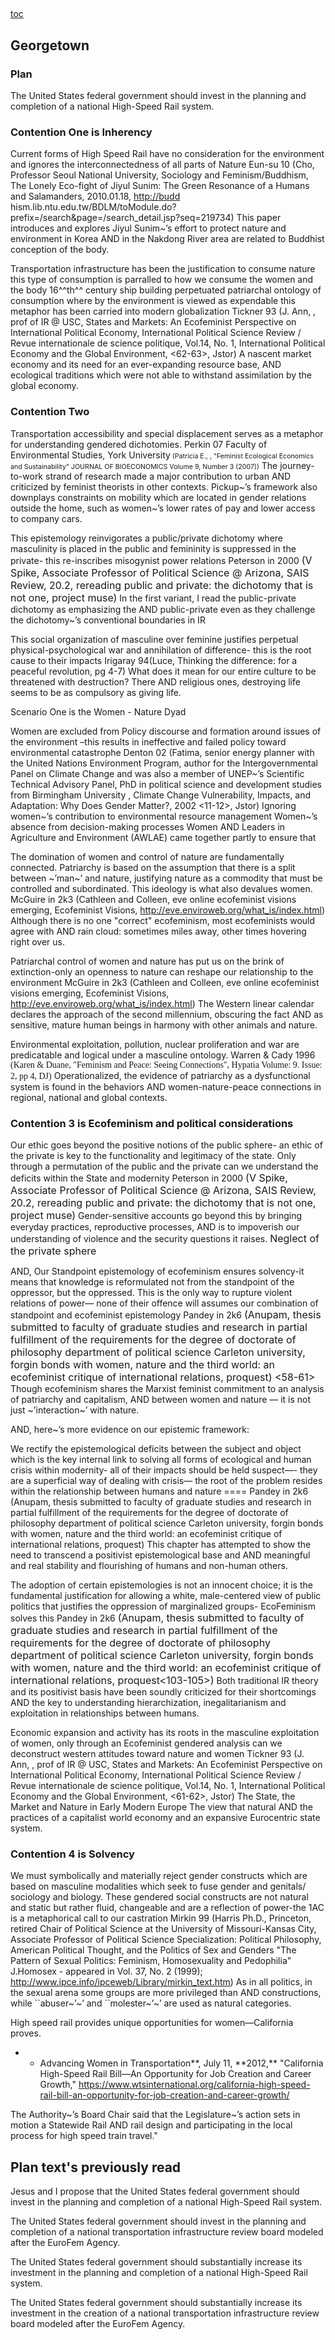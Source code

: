 == == 
[[toc]]
==Georgetown== 
===Plan=== 

The United States federal government should invest in the planning and completion of a national High-Speed Rail system.

===Contention One is Inherency=== 

Current forms of High Speed Rail have no consideration for the environment and ignores the interconnectedness of all parts of Nature
Eun-su 10 (Cho, Professor Seoul National University, Sociology and Feminism/Buddhism, The Lonely Eco-fight of Jiyul Sunim: The Green Resonance of a Humans and Salamanders, 2010.01.18, http://budd hism.lib.ntu.edu.tw/BDLM/toModule.do?prefix=/search&page=/search_detail.jsp?seq=219734)
This paper introduces and explores Jiyul Sunim~’s effort to protect nature and environment in Korea
AND
in the Nakdong River area are related to Buddhist conception of the body.


Transportation infrastructure has been the justification to consume nature this type of consumption is parralled to how we consume the women and the body 16^^th^^ century ship building perpetuated patriarchal ontology of consumption where by the environment is viewed as expendable this metaphor has been carried into modern globalization
Tickner 93 (J. Ann, , prof of IR @ USC, States and Markets: An Ecofeminist Perspective on International Political Economy, International Political Science Review / Revue internationale de science politique, Vol.14, No. 1, International Political Economy and the Global Environment, <62-63>, Jstor)
A nascent market economy and its need for an ever-expanding resource base,
AND
ecological traditions which were not able to withstand assimilation by the global economy.




===Contention Two=== 

Transportation accessibility and special displacement serves as a metaphor for understanding gendered dichotomies.
Perkin 07 Faculty of Environmental Studies, York University<span style="font-size: 8pt;"> (Patricia E., , "Feminist Ecological Economics and Sustainability" JOURNAL OF BIOECONOMICS Volume 9, Number 3 (2007))</span>
The journey-to-work strand of research made a major contribution to urban
AND
criticized by feminist theorists in other contexts. Pickup~’s framework also downplays constraints on
mobility which are located in gender relations outside the home, such as women~’s lower rates of pay and lower access to company cars.

This epistemology reinvigorates a public/private dichotomy where masculinity is placed in the public and femininity is suppressed in the private- this re-inscribes misogynist power relations
Peterson in 2000 <span style="font-size: 12pt;">(V Spike, Associate Professor of Political Science @ Arizona, SAIS Review, 20.2, rereading public and private: the dichotomy that is not one, project muse)</span>
In the first variant, I read the public-private dichotomy as emphasizing the
AND
public-private even as they challenge the dichotomy~’s conventional boundaries in IR


This social organization of masculine over feminine justifies perpetual physical-psychological war and annihilation of difference- this is the root cause to their impacts
Irigaray 94<span class="cite">(Luce, Thinking the difference: for a peaceful revolution, pg 4-7)</span>
What does it mean for our entire culture to be threatened with destruction? There
AND
religious ones, destroying life seems to be as compulsory as giving life.




Scenario One is the Women - Nature Dyad

Women are excluded from Policy discourse and formation around issues of the environment –this results in ineffective and failed policy toward environmental catastrophe
Denton 02 (Fatima, senior energy planner with the United Nations Environment Program, author for the Intergovernmental Panel on Climate Change and was also a member of UNEP~’s Scientific Technical Advisory Panel, PhD in political science and development studies from Birmingham University , Climate Change Vulnerability, Impacts, and Adaptation: Why Does Gender Matter?, 2002 <11-12>, Jstor)
Ignoring women~’s contribution to environmental resource management Women~’s absence from decision-making processes Women
AND
Leaders in Agriculture and Environment (AWLAE) came together partly to ensure that

The domination of women and control of nature are fundamentally connected. Patriarchy is based on the assumption that there is a split between ~’man~’ and nature, justifying nature as a commodity that must be controlled and subordinated. This ideology is what also devalues women.
McGuire in 2k3 (Cathleen and Colleen, eve online ecofeminist visions emerging, Ecofeminist Visions, http://eve.enviroweb.org/what_is/index.html)
Although there is no one "correct" ecofeminism, most ecofeminists would agree with
AND
rain cloud: sometimes miles away, other times hovering right over us.


Patriarchal control of women and nature has put us on the brink of extinction-only an openness to nature can reshape our relationship to the environment
McGuire in 2k3 <span class="cite">(Cathleen and Colleen, eve online ecofeminist visions emerging, Ecofeminist Visions, http://eve.enviroweb.org/what_is/index.html)</span>
The Western linear calendar declares the approach of the second millennium, obscuring the fact
AND
as sensitive, mature human beings in harmony with other animals and nature.


Environmental exploitation, pollution, nuclear proliferation and war are predicatable and logical under a masculine ontology.
Warren & Cady 1996<span style="font-family: 'Times New Roman',serif;"> (Karen & Duane, "Feminism and Peace: Seeing Connections", Hypatia Volume: 9. Issue: 2, pp 4, DJ)</span>
Operationalized, the evidence of patriarchy as a dysfunctional system is found in the behaviors
AND
women-nature-peace connections in regional, national and global contexts.


===Contention 3 is Ecofeminism and political considerations=== 


Our ethic goes beyond the positive notions of the public sphere- an ethic of the private is key to the functionality and legitimacy of the state. Only through a permutation of the public and the private can we understand the deficits within the State and modernity
Peterson in 2000 <span style="font-size: 12pt;">(V Spike, Associate Professor of Political Science @ Arizona, SAIS Review, 20.2, rereading public and private: the dichotomy that is not one, project muse)</span>
Gender-sensitive accounts go beyond this by bringing everyday practices, reproductive processes,
AND
is to impoverish our understanding of violence and the security questions it raises.
<span style="font-size: 12pt;">Neglect of the private sphere</span>


AND, Our Standpoint epistemology of ecofeminism ensures solvency-it means that knowledge is reformulated not from the standpoint of the oppressor, but the oppressed. This is the only way to rupture violent relations of power— none of their offence will assumes our combination of standpoint and ecofeminist epistemology
Pandey in 2k6 <span style="font-size: 12pt;">(Anupam, thesis submitted to faculty of graduate studies and research in partial fulfillment of the requirements for the degree of doctorate of philosophy department of political science Carleton university, forgin bonds with women, nature and the third world: an ecofeminist critique of international relations, proquest) <58-61></span>
Though ecofeminism shares the Marxist feminist commitment to an analysis of patriarchy and capitalism,
AND
between women and nature — it is not just ~’interaction~’ with nature.

AND, here~’s more evidence on our epistemic framework:

We rectify the epistemological deficits between the subject and object which is the key internal link to solving all forms of ecological and human crisis within modernity- all of their impacts should be held suspect—- they are a superficial way of dealing with crisis— the root of the problem resides within the relationship between humans and nature ====
Pandey in 2k6 <span class="cite">(Anupam, thesis submitted to faculty of graduate studies and research in partial fulfillment of the requirements for the degree of doctorate of philosophy department of political science Carleton university, forgin bonds with women, nature and the third world: an ecofeminist critique of international relations, proquest)</span>
This chapter has attempted to show the need to transcend a positivist epistemological base and
AND
meaningful and real stability and flourishing of humans and non-human others.

The adoption of certain epistemologies is not an innocent choice; it is the fundamental justification for allowing a white, male-centered view of public politics that justifies the oppression of marginalized groups- EcoFeminism solves this
Pandey in 2k6 <span style="font-size: 12pt;">(Anupam, thesis submitted to faculty of graduate studies and research in partial fulfillment of the requirements for the degree of doctorate of philosophy department of political science Carleton university, forgin bonds with women, nature and the third world: an ecofeminist critique of international relations, proquest<103-105>)</span>
Both traditional IR theory and its positivist basis have been soundly criticized for their shortcomings
AND
the key to understanding hierarchization, inegalitarianism and exploitation in relationships between humans.

Economic expansion and activity has its roots in the masculine exploitation of women, only through an Ecofeminist gendered analysis can we deconstruct western attitudes toward nature and women
Tickner 93 (J. Ann, , prof of IR @ USC, States and Markets: An Ecofeminist Perspective on International Political Economy, International Political Science Review / Revue internationale de science politique, Vol.14, No. 1, International Political Economy and the Global Environment, <61-62>, Jstor)
The State, the Market and Nature in Early Modern Europe The view that natural
AND
the practices of a capitalist world economy and an expansive Eurocentric state system.


===Contention 4 is Solvency=== 


We must symbolically and materially reject gender constructs which are based on masculine modalities which seek to fuse gender and genitals/ sociology and biology. These gendered social constructs are not natural and static but rather fluid, changeable and are a reflection of power-the 1AC is a metaphorical call to our castration
Mirkin 99 (Harris Ph.D., Princeton, retired Chair of Political Science at the University of Missouri-Kansas City, Associate Professor of Political Science Specialization: Political Philosophy, American Political Thought, and the Politics of Sex and Genders "The Pattern of Sexual Politics: Feminism, Homosexuality and Pedophilia" J.Homosex - appeared in Vol. 37, No. 2 (1999); http://www.ipce.info/ipceweb/Library/mirkin_text.htm)
As in all politics, in the sexual arena some groups are more privileged than
AND
constructions, while ``abuser~’~’ and ``molester~’~’ are used as natural categories.


High speed rail provides unique opportunities for women—California proves.
**Advancing Women in Transportation**, July 11, **2012,** "California High-Speed Rail Bill—An Opportunity for Job Creation and Career Growth," https://www.wtsinternational.org/california-high-speed-rail-bill-an-opportunity-for-job-creation-and-career-growth/
The Authority~’s Board Chair said that the Legislature~’s action sets in motion a Statewide Rail
AND
rail design and participating in the local process for high speed train travel."

==Plan text's previously read== 
Jesus and I propose that the United States federal government should invest in the planning and completion of a national High-Speed Rail system.

The United States federal government should invest in the planning and completion of a national transportation infrastructure review board modeled after the EuroFem Agency.

The United States federal government should substantially increase its investment in the planning and completion of a national High-Speed Rail system.

The United States federal government should substantially increase its investment in the creation of a national transportation infrastructure review board modeled after the EuroFem Agency.